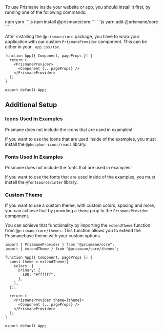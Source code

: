 To use Prismane inside your website or app, you should install it first, by running one of the following commands:

<Tabs defaultValue="npm">
  <Tabs.List>
    <Tabs.Tab value="npm">npm</Tabs.Tab>
    <Tabs.Tab value="yarn">yarn</Tabs.Tab>
  </Tabs.List>
  <Tabs.Panel value="npm" my={8}>
    ```js npm install @prismane/core ```
  </Tabs.Panel>
  <Tabs.Panel value="yarn" my={8}>
    ```js yarn add @prismane/core ```
  </Tabs.Panel>
</Tabs>

After installing the `@prismane/core` package, you have to wrap your application with our custom `PrismaneProvider` component. This can be either in your `_app.jsx/tsx`.

```tsx
function App({ Component, pageProps }) {
  return (
    <PrismaneProvider>
      <Component {...pageProps} />
    </PrismaneProvider>
  );
}

export default App;
```

## Additional Setup

### Icons Used In Examples

<Important>
  Prismane does not include the icons that are used in examples!
</Important>

If you want to use the icons that are used inside of the examples, you must install the `@phosphor-icons/react` library.

### Fonts Used In Examples

<Important>
  Prismane does not include the fonts that are used in examples!
</Important>

If you want to use the fonts that are used inside of the examples, you must install the `@fontsource/inter` library.

### Custom Theme

If you want to use a custom theme, with custom colors, spacing and more, you can achieve that by providing a `theme` prop to the `PrismaneProvider` component.

You can achieve that functionality by importing the `extendTheme` function from `@prismane/core/themes`. This function allows you to extend the Prismanebase theme with your custom options.

```tsx
import { PrismaneProvider } from "@prismane/core";
import { extendTheme } from "@prismane/core/themes";

function App({ Component, pageProps }) {
  const theme = extendTheme({
    colors: {
      primary: {
        100: "#ffffff",
      },
    },
  });

  return (
    <PrismaneProvider theme={theme}>
      <Component {...pageProps} />
    </PrismaneProvider>
  );
}

export default App;
```
